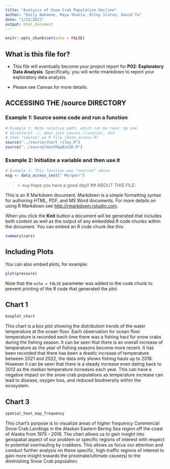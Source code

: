 ```yaml
---
title: "Analysis of Snow Crab Population Decline"
author: "Emily Nakaone, Maya Shukla, Riley Slaton, David Ta"
date: "1/22/2022"
output: html_document
---
```


```r
knitr::opts_chunk$set(echo = FALSE)

```

## What is this file for?

-   This file will eventually become your project report for **P02: Exploratory Data Analysis**. Specifically, you will write rmarkdown to report your exploratory data analysis.

-   Please see Canvas for more details.

## ACCESSING THE /source DIRECTORY

### Example 1: Source some code and run a function

```r
# Example 1: Note relative path, which can be read: Up one
# directory(..), down into source (/source), and 
# then "source" an R file (data_access.R)
source("../source/chart_riley.R")
source("../source/HeatMapBin2D.R")

```

### Example 2: Initialize a variable and then use it

```r
# Example 1: This function was "sourced" above
msg <- data_access_test(" Morgan!")
```

> `r msg` Hope you have a good day!! \## ABOUT THIS FILE:

This is an R Markdown document. Markdown is a simple formatting syntax for authoring HTML, PDF, and MS Word documents. For more details on using R Markdown see <http://rmarkdown.rstudio.com>.

When you click the **Knit** button a document will be generated that includes both content as well as the output of any embedded R code chunks within the document. You can embed an R code chunk like this:

```r
summary(cars)
```

## Including Plots

You can also embed plots, for example:

```r
plot(pressure)
```

Note that the `echo = FALSE` parameter was added to the code chunk to prevent printing of the R code that generated the plot.

## Chart 1

```r
boxplot_chart
```

This chart is a box plot showing the distribution trends of the water temperature at the ocean floor. Each observation for ocean floor temperature is recorded each time there was a fishing haul for snow crabs during the fishing season. It can be seen that there is an overall increase of temperature as the year of fishing seasons become more recent. It has been recorded that there has been a drastic increase of temperature between 2021 and 2022, the data only shows fishing hauls up to 2018. However it can be seen that there is a steady increase even dating back to 2012 as the median temperature increases each year. This can have a negative impact on the snow crab populations as temperature increase can lead to disease, oxygen loss, and reduced biodiversity within the ecosystem.

## Chart 3 

```r
spatial_heat_map_frequency
```
This chart’s purpose is to visualize areas of higher frequency Commercial Snow Crab Landings in the Alaskan Eastern Bering Sea region off the coast of Alaska from 1975 - 2018. The chart allows us to gain insight into geospatial aspect of our problem or specific regions of interest with respect to potential overhauling by crabbers. This allows us focus our attention and conduct further analysis on these specific, high-traffic regions of interest to gain more insight towards the proximate/ultimate cause(s) to the diminishing Snow Crab population.

